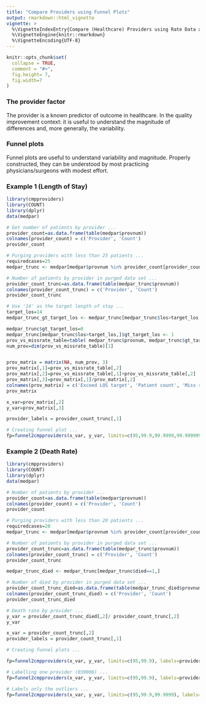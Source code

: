 ```yaml
---
title: "Compare Providers using Funnel Plots"
output: rmarkdown::html_vignette
vignette: >
  %\VignetteIndexEntry{Compare (Healthcare) Providers using Rate Data and Funnel Plots}
  %\VignetteEngine{knitr::rmarkdown}
  %\VignetteEncoding{UTF-8}
---
```


```r
knitr::opts_chunk$set(
  collapse = TRUE,
  comment = "#>",
  fig.height= 7, 
  fig.width=7
)
```

### The provider factor
The provider is a known predictor of outcome in healthcare. In the quality improvement context: it is useful to understand the magnitude of differences and, more generally, the variability. 

### Funnel plots
Funnel plots are useful to understand variability and magnitude.  Properly constructed, they can be understood by most practicing physicians/surgeons with modest effort. 

### Example 1 (Length of Stay)
```r
library(cmpproviders)
library(COUNT)
library(dplyr)
data(medpar)

# Get number of patients by provider ...
provider_count=as.data.frame(table(medpar$provnum))
colnames(provider_count) = c('Provider', 'Count')
provider_count

# Purging providers with less than 25 patients ...
requiredcases=25
medpar_trunc <- medpar[medpar$provnum %in% provider_count[provider_count$Count>=requiredcases,]$Provider,]

# Number of patients by provider in purged data set ...
provider_count_trunc=as.data.frame(table(medpar_trunc$provnum))
colnames(provider_count_trunc) = c('Provider', 'Count')
provider_count_trunc

# Use '14' as the target length of stay ...
target_los=14
medpar_trunc_gt_target_los <- medpar_trunc[medpar_trunc$los>target_los,]

medpar_trunc$gt_target_los=0
medpar_trunc[medpar_trunc$los>target_los,]$gt_target_los <- 1
prov_vs_missrate_table=table( medpar_trunc$provnum, medpar_trunc$gt_target_los)
num_prov=dim(prov_vs_missrate_table)[1]


prov_matrix = matrix(NA, num_prov, 3)
prov_matrix[,1]=prov_vs_missrate_table[,2]
prov_matrix[,2]=prov_vs_missrate_table[,1]+prov_vs_missrate_table[,2]
prov_matrix[,3]=prov_matrix[,1]/prov_matrix[,2]
colnames(prov_matrix) = c('Exceed LOS target', 'Patient count', 'Miss rate')
prov_matrix

x_var=prov_matrix[,2]
y_var=prov_matrix[,3]

provider_labels = provider_count_trunc[,1]

# Creating funnel plot ...
fp=funnel2cmpproviders(x_var, y_var, limits=c(95,99.9,99.9999,99.9999999), labels=provider_labels, addlabels = 1, x_label = "Number of Patients for Each Provider", y_label = "Number of Patients Exceeding Target LOS/Number of Patients", plot_title = "Length of Stay (LOS) Target Miss Rate by Provider and Volume", y_percent=FALSE)


```

### Example 2 (Death Rate)
```r
library(cmpproviders)
library(COUNT)
library(dplyr)
data(medpar)

# Number of patients by provider ...
provider_count=as.data.frame(table(medpar$provnum))
colnames(provider_count) = c('Provider', 'Count')
provider_count

# Purging providers with less than 20 patients ...
requiredcases=20
medpar_trunc <- medpar[medpar$provnum %in% provider_count[provider_count$Count>=requiredcases,]$Provider,]

# Number of patients by provider in purged data set ...
provider_count_trunc=as.data.frame(table(medpar_trunc$provnum))
colnames(provider_count_trunc) = c('Provider', 'Count')
provider_count_trunc

medpar_trunc_died <- medpar_trunc[medpar_trunc$died==1,]

# Number of died by provider in purged data set ...
provider_count_trunc_died=as.data.frame(table(medpar_trunc_died$provnum))
colnames(provider_count_trunc_died) = c('Provider', 'Count')
provider_count_trunc_died

# Death rate by provider ...
y_var = provider_count_trunc_died[,2]/ provider_count_trunc[,2]
y_var

x_var = provider_count_trunc[,2]
provider_labels = provider_count_trunc[,1]

# Creating funnel plots ...

fp=funnel2cmpproviders(x_var, y_var, limits=c(95,99.9), labels=provider_labels, addlabels = 1, x_label = "Provider Volume (Patients Cared for by Provider)", y_label = "Death Rate (Deaths by Provider/Patients Cared for by Provider)", plot_title = "Death Rate by Provider and Volume") 

# Labelling one provider (030006) ...
fp=funnel2cmpproviders(x_var, y_var, limits=c(95,99.9), labels=provider_labels, addlabels = 'LIST', labels_to_display = c("030006"), x_label = "Provider Volume (Patients Cared for by Provider)", y_label = "Death Rate (Deaths by Provider/Patients Cared for by Provider)", plot_title = "Death Rate by Provider and Volume") 

# Labels only the outliers ...
fp=funnel2cmpproviders(x_var, y_var, limits=c(95,99.9,99.9999), labels=provider_labels, addlabels = "OUTLIERS", x_label = "Provider Volume (Patients Cared for by Provider)", y_label = "Provider Death Rate (Deaths by Provider/Patients Cared for by Provider)", plot_title = "Death Rate by Provider and Volume with Outliers Labelled") 

```
